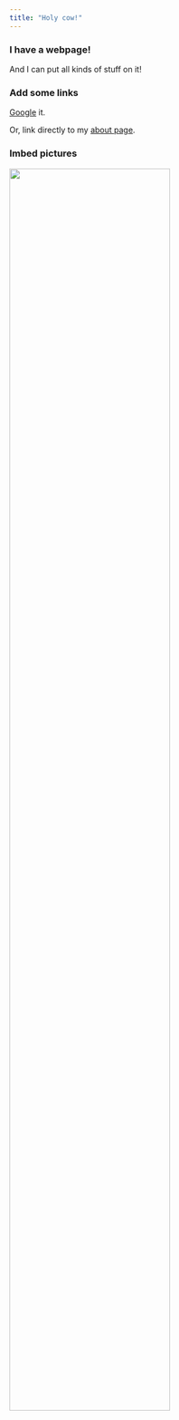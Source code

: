 ```yaml
---
title: "Holy cow!"
---
```


### I have a webpage!

And I can put all kinds of stuff on it!

### Add some links

[Google](https://www.google.com) it.

Or, link directly to my [about page](about.html).

### Imbed pictures

<img src="images/att.jpg" style="width:75%">